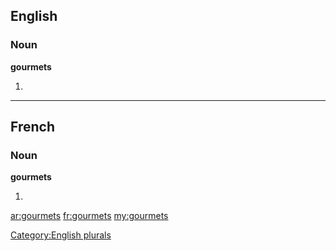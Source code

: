 ==English==

===Noun===
'''gourmets'''

# {{plural of|gourmet}}

[[Category:English plurals]]

----

==French==

===Noun===
'''gourmets''' {{m}}

# {{plural of|gourmet|lang=fr}}

[[ar:gourmets]]
[[fr:gourmets]]
[[my:gourmets]]